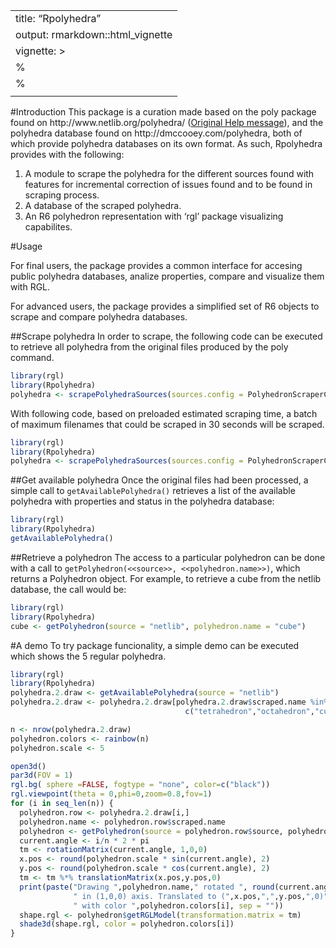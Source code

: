 
---
title: "Rpolyhedra"
output: rmarkdown::html_vignette
vignette: >
  %\VignetteIndexEntry{Rpolyhedra}
  %\VignetteEngine{knitr::rmarkdown}
  \usepackage[utf8]{inputenc}
---
#Introduction
This package is a curation made based on the poly package found on http://www.netlib.org/polyhedra/ ([Original Help message](poly_original_help_message.html)), and the polyhedra database found on http://dmccooey.com/polyhedra, both of which provide polyhedra databases on its own format. As such, Rpolyhedra provides with the following:

1. A module to scrape the polyhedra for the different sources found with features for incremental correction of issues found and to be found in scraping process.
1. A database of the scraped polyhedra.
1. An R6 polyhedron representation with 'rgl' package visualizing capabilites. 

#Usage

For final users, the package provides a common interface for accesing public polyhedra databases, analize properties, compare and visualize them with RGL. 

For advanced users, the package provides a simplified set of R6 objects to scrape and compare polyhedra databases. 

##Scrape polyhedra
In order to scrape, the following code can be executed to retrieve all polyhedra from the original files produced by the poly command. 

```R
library(rgl)
library(Rpolyhedra)
polyhedra <- scrapePolyhedraSources(sources.config = PolyhedronScraperConfigurationNetlib.class$new(), max.quant = 5)
```

With following code, based on preloaded estimated scraping time, a batch of maximum filenames that could be scraped in 30 seconds will be scraped.

```R
library(rgl)
library(Rpolyhedra)
polyhedra <- scrapePolyhedraSources(sources.config = PolyhedronScraperConfigurationNetlib.class$new(), time2scrape.source = 30)
```


##Get available polyhedra
Once the original files had been processed, a simple call to ```getAvailablePolyhedra()``` retrieves a list of the available polyhedra with properties and status in the polyhedra database:

```R 
library(rgl)
library(Rpolyhedra)
getAvailablePolyhedra()
```

##Retrieve a polyhedron
The access to a particular polyhedron can be done with a call to ```getPolyhedron(<<source>>, <<polyhedron.name>>)```, which returns a Polyhedron object. For example, to retrieve a cube from the netlib database, the call would be:

```R 
library(rgl)
library(Rpolyhedra)
cube <- getPolyhedron(source = "netlib", polyhedron.name = "cube")
```

#A demo
To try package funcionality, a simple demo can be executed which shows the 5 regular polyhedra.

```R 
library(rgl)
library(Rpolyhedra)
polyhedra.2.draw <- getAvailablePolyhedra(source = "netlib")
polyhedra.2.draw <- polyhedra.2.draw[polyhedra.2.draw$scraped.name %in%
                                       c("tetrahedron","octahedron","cube","icosahedron","dodecahedron"),]

n <- nrow(polyhedra.2.draw)
polyhedron.colors <- rainbow(n)
polyhedron.scale <- 5

open3d()
par3d(FOV = 1)
rgl.bg( sphere =FALSE, fogtype = "none", color=c("black"))
rgl.viewpoint(theta = 0,phi=0,zoom=0.8,fov=1)
for (i in seq_len(n)) {
  polyhedron.row <- polyhedra.2.draw[i,]
  polyhedron.name <- polyhedron.row$scraped.name
  polyhedron <- getPolyhedron(source = polyhedron.row$source, polyhedron.name)
  current.angle <- i/n * 2 * pi
  tm <- rotationMatrix(current.angle, 1,0,0)
  x.pos <- round(polyhedron.scale * sin(current.angle), 2)
  y.pos <- round(polyhedron.scale * cos(current.angle), 2)
  tm <- tm %*% translationMatrix(x.pos,y.pos,0)
  print(paste("Drawing ",polyhedron.name," rotated ", round(current.angle,2),
              " in (1,0,0) axis. Translated to (",x.pos,",",y.pos,",0)",
              " with color ",polyhedron.colors[i], sep = ""))
  shape.rgl <- polyhedron$getRGLModel(transformation.matrix = tm)
  shade3d(shape.rgl, color = polyhedron.colors[i])
}
```

